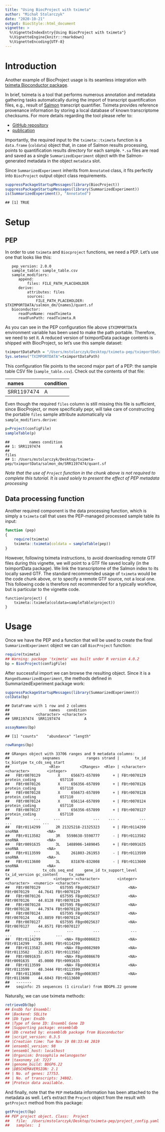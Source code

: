 ```yaml
---
title: "Using BiocProject with tximeta"
author: "Michał Stolarczyk"
date: "2020-10-21"
output: BiocStyle::html_document
vignette: >
  %\VignetteIndexEntry{Using BiocProject with tximeta"}
  %\VignetteEngine{knitr::rmarkdown}
  %\VignetteEncoding{UTF-8}
---
```



# Introduction

Another example of BiocProject usage is its seamless integration with [tximeta Bioconductor package](https://www.bioconductor.org/packages/release/bioc/html/tximeta.html).

In brief, tximeta is a tool that performs numerous annotation and metadata gathering tasks automatically during the import of transcript quantification files, e.g., result of [Salmon](https://salmon.readthedocs.io/en/latest/salmon.html) transcript quantifier. Tximeta provides reference provenance information by storing a local database of known transcriptome checksums. For more details regarding the tool please refer to:

- [GitHub repository](https://github.com/mikelove/tximeta)
- [publication](https://journals.plos.org/ploscompbiol/article?id=10.1371/journal.pcbi.1007664)

Importantly, the required input to the `tximeta::tximeta` function is a `data.frame` (`coldata`) object that, in case of Salmon results processing, points to quantification results directory for each sample. `*.sa` files are read and saved as a single `SummarizedExperiment` object with the Salmon-generated metadata in the object `metadata` slot.

Since `SummarizedExperiment` inherits from `Annotated` class, it fits perfectly into `BiocProject` output object class requirements.


```r
suppressPackageStartupMessages(library(BiocProject))
suppressPackageStartupMessages(library(SummarizedExperiment))
is(SummarizedExperiment(), "Annotated")
```

```
## [1] TRUE
```

# Setup

## PEP

In order to use `tximeta` and `Biocproject` functions, we need a PEP. Let's use one that looks like this:


```
   pep_version: 2.0.0
   sample_table: sample_table.csv
   sample_modifiers:
      append:
          files: FILE_PATH_PLACEHOLDER
      derive:
          attributes: files
          sources:
              FILE_PATH_PLACEHOLDER: $TXIMPORTDATA/salmon_dm/{names}/quant.sf
   bioconductor:
      readFunName: readTximeta
      readFunPath: readTximeta.R
```



As you can see in the PEP configuration file above `$TXIMPORTDATA` environment variable has been used to make the path portable. Therefore, we need to set it. A reduced version of tximportData package contents is shipped with BiocProject, so let's use this sample dataset:


```r
tximportDataPath = "/Users/mstolarczyk/Desktop/tximeta-pep/tximportData"
Sys.setenv("TXIMPORTDATA"=tximportDataPath)
```

This configuration file points to the second major part of a PEP: the 
sample table CSV file (`sample_table.csv`). Check out the contents of that file:

<table>
 <thead>
  <tr>
   <th style="text-align:left;"> names </th>
   <th style="text-align:left;"> condition </th>
  </tr>
 </thead>
<tbody>
  <tr>
   <td style="text-align:left;"> SRR1197474 </td>
   <td style="text-align:left;"> A </td>
  </tr>
</tbody>
</table>

Even though the required `files` column is still missing this file is sufficient, since BiocProject, or more specifically pepr, will take care of constructing the portable `files` sample attribute automatically via `sample_modifiers.derive`:


```r
p=Project(configFile)
sampleTable(p)
```

```
##         names condition
## 1: SRR1197474         A
##                                                                                files
## 1: /Users/mstolarczyk/Desktop/tximeta-pep/tximportData/salmon_dm/SRR1197474/quant.sf
```

*Note that the use of `Project` function in the chunk above is not required to complete this tutorial. It is used solely to present the effect of PEP metadata processing*

## Data processing function

Another required component is the data processing function, which is simply a `tximeta` call that uses the PEP-managed processed sample table its input:


```r
function (pep) 
{
    require(tximeta)
    tximeta::tximeta(coldata = sampleTable(pep))
}
```
However, following tximeta instructions, to avoid downloading remote GTF files during this vignette, we will point to a GTF file saved locally (in the tximportData package). We link the transcriptome of the Salmon index to its locally saved GTF. The standard recommended usage of `tximeta` would be the code chunk above, or to specify a remote GTF source, not a local one. This following code is therefore not recommended for a typically workflow, but is particular to the vignette code.

```
function(project) {
    tximeta::tximeta(coldata=sampleTable(project))
}
```

# Usage

Once we have the PEP and a function that will be used to create the final `SummarizedExperiment` object we can call `BiocProject` function:


```r
require(tximeta)
## Warning: package 'tximeta' was built under R version 4.0.2
bp = BiocProject(configFile)
```
After successful import we can browse the resulting object. Since it is a `RangedSummarizedExperiment`, the methods defined in SummarizedExperiment package work:

```r
suppressPackageStartupMessages(library(SummarizedExperiment))
colData(bp)
```

```
## DataFrame with 1 row and 2 columns
##                  names   condition
##            <character> <character>
## SRR1197474  SRR1197474           A
```

```r
assayNames(bp)
```

```
## [1] "counts"    "abundance" "length"
```

```r
rowRanges(bp)
```

```
## GRanges object with 33706 ranges and 9 metadata columns:
##               seqnames            ranges strand |       tx_id     tx_biotype tx_cds_seq_start
##                  <Rle>         <IRanges>  <Rle> | <character>    <character>        <integer>
##   FBtr0070129        X     656673-657899      + | FBtr0070129 protein_coding           657110
##   FBtr0070126        X     656356-657899      + | FBtr0070126 protein_coding           657110
##   FBtr0070128        X     656673-657899      + | FBtr0070128 protein_coding           657110
##   FBtr0070124        X     656114-657899      + | FBtr0070124 protein_coding           657110
##   FBtr0070127        X     656356-657899      + | FBtr0070127 protein_coding           657110
##           ...      ...               ...    ... .         ...            ...              ...
##   FBtr0114299       2R 21325218-21325323      + | FBtr0114299         snoRNA             <NA>
##   FBtr0113582       3R   5598638-5598777      - | FBtr0113582         snoRNA             <NA>
##   FBtr0091635       3L   1488906-1489045      + | FBtr0091635         snoRNA             <NA>
##   FBtr0113599       3L     261803-261953      - | FBtr0113599         snoRNA             <NA>
##   FBtr0113600       3L     831870-832008      - | FBtr0113600         snoRNA             <NA>
##               tx_cds_seq_end     gene_id tx_support_level tx_id_version gc_content     tx_name
##                    <integer> <character>        <integer>   <character>  <numeric> <character>
##   FBtr0070129         657595 FBgn0025637             <NA>   FBtr0070129    44.7641 FBtr0070129
##   FBtr0070126         657595 FBgn0025637             <NA>   FBtr0070126    44.8128 FBtr0070126
##   FBtr0070128         657595 FBgn0025637             <NA>   FBtr0070128    44.7974 FBtr0070128
##   FBtr0070124         657595 FBgn0025637             <NA>   FBtr0070124    43.8859 FBtr0070124
##   FBtr0070127         657595 FBgn0025637             <NA>   FBtr0070127    44.8571 FBtr0070127
##           ...            ...         ...              ...           ...        ...         ...
##   FBtr0114299           <NA> FBgn0086023             <NA>   FBtr0114299    35.8491 FBtr0114299
##   FBtr0113582           <NA> FBgn0082989             <NA>   FBtr0113582    32.8571 FBtr0113582
##   FBtr0091635           <NA> FBgn0086670             <NA>   FBtr0091635    45.0000 FBtr0091635
##   FBtr0113599           <NA> FBgn0083014             <NA>   FBtr0113599    48.3444 FBtr0113599
##   FBtr0113600           <NA> FBgn0083057             <NA>   FBtr0113600    44.6043 FBtr0113600
##   -------
##   seqinfo: 25 sequences (1 circular) from BDGP6.22 genome
```
Naturally, we can use tximeta methods:

```r
retrieveDb(bp)
## EnsDb for Ensembl:
## |Backend: SQLite
## |Db type: EnsDb
## |Type of Gene ID: Ensembl Gene ID
## |Supporting package: ensembldb
## |Db created by: ensembldb package from Bioconductor
## |script_version: 0.3.5
## |Creation time: Tue Nov 19 08:33:44 2019
## |ensembl_version: 98
## |ensembl_host: localhost
## |Organism: Drosophila melanogaster
## |taxonomy_id: 7227
## |genome_build: BDGP6.22
## |DBSCHEMAVERSION: 2.1
## | No. of genes: 17753.
## | No. of transcripts: 34802.
## |Protein data available.
```
And finally, note that the `PEP` metadata information has been attached to the metadata as well. Let's extract the `Project` object from the result with `getProject` method from this package:


```r
getProject(bp)
## PEP project object. Class:  Project
##   file:  /Users/mstolarczyk/Desktop/tximeta-pep/project_config.yaml
##   samples:  1
```
